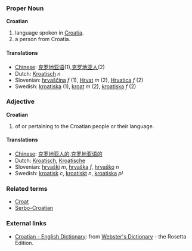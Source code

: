 ===Proper Noun===
'''Croatian'''

# language spoken in [[Croatia]].
# a person from Croatia.

====Translations====
*[[Chinese]]: [[克罗地亚语]](1),[[克罗地亚人]](2)
*Dutch: [[Kroatisch]] ''n''
*Slovenian: [[hrvaščina]] ''f'' (1), [[Hrvat]] ''m'' (2), [[Hrvatica]] ''f'' (2)
*Swedish: [[kroatiska]] (1), [[kroat]] ''m'' (2), [[kroatiska]] ''f'' (2)

===Adjective===
'''Croatian'''

# of or pertaining to the Croatian people or their language.

====Translations====
*[[Chinese]]: [[克罗地亚人的]],[[克罗地亚语的]]
*Dutch: [[Kroatisch]], [[Kroatische]]
*Slovenian: [[hrvaški]] ''m'', [[hrvaška]] ''f'', [[hrvaško]] ''n''
*Swedish: [[kroatisk]] ''c'', [[kroatiskt]] ''n'', [[kroatiska]] ''pl''

===Related terms===
*[[Croat]]
*[[Serbo-Croatian]]

=== External links===
*[http://www.websters-online-dictionary.org/definition/Croatian-english/ Croatian - English Dictionary]: from [http://www.websters-online-dictionary.org/ Webster's Dictionary] - the Rosetta Edition.